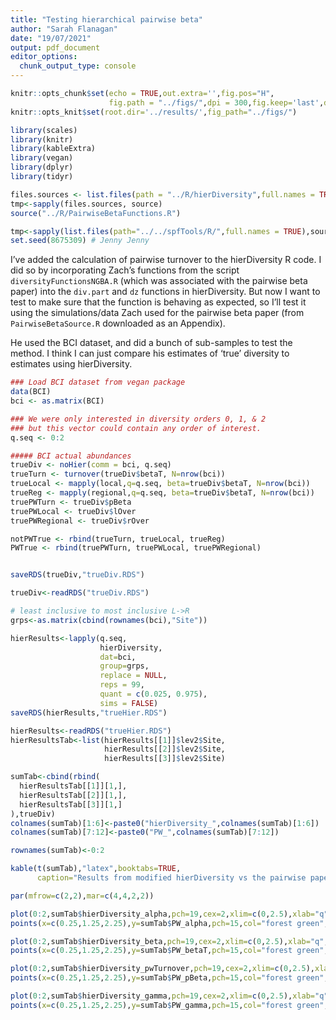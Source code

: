 ```yaml
---
title: "Testing hierarchical pairwise beta"
author: "Sarah Flanagan"
date: "19/07/2021"
output: pdf_document
editor_options: 
  chunk_output_type: console
---
```



```r
knitr::opts_chunk$set(echo = TRUE,out.extra='',fig.pos="H",
                      fig.path = "../figs/",dpi = 300,fig.keep='last',dev='png')
knitr::opts_knit$set(root.dir='../results/',fig_path="../figs/")
```
```r
library(scales)
library(knitr)
library(kableExtra)
library(vegan)
library(dplyr)
library(tidyr)

files.sources <- list.files(path = "../R/hierDiversity",full.names = TRUE)
tmp<-sapply(files.sources, source)
source("../R/PairwiseBetaFunctions.R")

tmp<-sapply(list.files(path="../../spfTools/R/",full.names = TRUE),source)
set.seed(8675309) # Jenny Jenny
```


I've added the calculation of pairwise turnover to the hierDiversity R code. I did so by incorporating Zach's functions from the script `diversityFunctionsNGBA.R` (which was associated with the pairwise beta paper) into the `div.part` and `dz` functions in hierDiversity. But now I want to test to make sure that the function is behaving as expected, so I'll test it using the simulations/data Zach used for the pairwise beta paper (from `PairwiseBetaSource.R` downloaded as an Appendix). 

He used the BCI dataset, and did a bunch of sub-samples to test the method. I think I can just compare his estimates of 'true' diversity to estimates using hierDiversity.

```r
### Load BCI dataset from vegan package
data(BCI) 
bci <- as.matrix(BCI)
```

```r
### We were only interested in diversity orders 0, 1, & 2 
### but this vector could contain any order of interest.
q.seq <- 0:2 

##### BCI actual abundances  
trueDiv <- noHier(comm = bci, q.seq)
trueTurn <- turnover(trueDiv$betaT, N=nrow(bci))
trueLocal <- mapply(local,q=q.seq, beta=trueDiv$betaT, N=nrow(bci))
trueReg <- mapply(regional,q=q.seq, beta=trueDiv$betaT, N=nrow(bci))
truePWTurn <- trueDiv$pBeta
truePWLocal <- trueDiv$lOver
truePWRegional <- trueDiv$rOver

notPWTrue <- rbind(trueTurn, trueLocal, trueReg)
PWTrue <- rbind(truePWTurn, truePWLocal, truePWRegional)


saveRDS(trueDiv,"trueDiv.RDS")
```
```r
trueDiv<-readRDS("trueDiv.RDS")
```


```r
# least inclusive to most inclusive L->R
grps<-as.matrix(cbind(rownames(bci),"Site"))

hierResults<-lapply(q.seq,
                    hierDiversity,
                    dat=bci, 
                    group=grps, 
                    replace = NULL,
                    reps = 99, 
                    quant = c(0.025, 0.975), 
                    sims = FALSE)
saveRDS(hierResults,"trueHier.RDS")
```
```r
hierResults<-readRDS("trueHier.RDS")
hierResultsTab<-list(hierResults[[1]]$lev2$Site,
                     hierResults[[2]]$lev2$Site,
                     hierResults[[3]]$lev2$Site)
```

```r
sumTab<-cbind(rbind(
  hierResultsTab[[1]][1,],
  hierResultsTab[[2]][1,],
  hierResultsTab[[3]][1,]
),trueDiv)
colnames(sumTab)[1:6]<-paste0("hierDiversity_",colnames(sumTab)[1:6])
colnames(sumTab)[7:12]<-paste0("PW_",colnames(sumTab)[7:12])

rownames(sumTab)<-0:2

kable(t(sumTab),"latex",booktabs=TRUE,
      caption="Results from modified hierDiversity vs the pairwise paper (PW) calculations for the BCI dataset, forq=0, q=1, and q=2")
```

```r
par(mfrow=c(2,2),mar=c(4,4,2,2))

plot(0:2,sumTab$hierDiversity_alpha,pch=19,cex=2,xlim=c(0,2.5),xlab="q",ylab="Alpha")
points(x=c(0.25,1.25,2.25),y=sumTab$PW_alpha,pch=15,col="forest green",cex=2)

plot(0:2,sumTab$hierDiversity_beta,pch=19,cex=2,xlim=c(0,2.5),xlab="q",ylab="Beta")
points(x=c(0.25,1.25,2.25),y=sumTab$PW_betaT,pch=15,col="forest green",cex=2)

plot(0:2,sumTab$hierDiversity_pwTurnover,pch=19,cex=2,xlim=c(0,2.5),xlab="q",ylab="Pairwise turnover")
points(x=c(0.25,1.25,2.25),y=sumTab$PW_pBeta,pch=15,col="forest green",cex=2)

plot(0:2,sumTab$hierDiversity_gamma,pch=19,cex=2,xlim=c(0,2.5),xlab="q",ylab="Gamma")
points(x=c(0.25,1.25,2.25),y=sumTab$PW_gamma,pch=15,col="forest green",cex=2)
```





